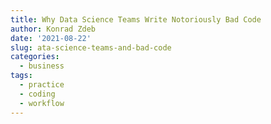 ```yaml
---
title: Why Data Science Teams Write Notoriously Bad Code
author: Konrad Zdeb
date: '2021-08-22'
slug: ata-science-teams-and-bad-code
categories:
  - business
tags:
  - practice
  - coding
  - workflow
---
```



